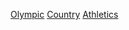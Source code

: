 {{Parent category}}
{{Categories by country|nocat}}
{{commonscat|Olympic athletics competitors by country}}

[[Category:各國田徑運動員|Olympic]]
[[Category:奧運田徑運動員|Country]]
[[Category:夏季奧運各國各項目運動員|Athletics]]